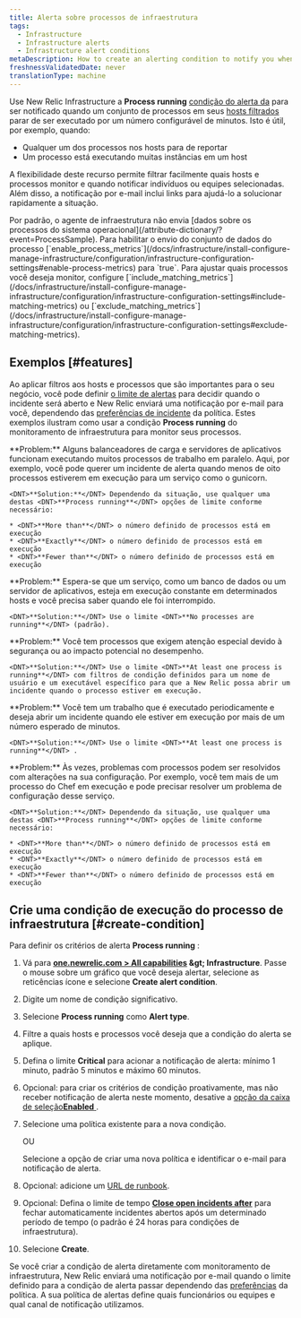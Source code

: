 ```yaml
---
title: Alerta sobre processos de infraestrutura
tags:
  - Infrastructure
  - Infrastructure alerts
  - Infrastructure alert conditions
metaDescription: How to create an alerting condition to notify you when processes have stopped reporting or are not running as expected.
freshnessValidatedDate: never
translationType: machine
---
```


Use New Relic Infrastructure a <DNT>**Process running**</DNT> [condição do alerta da](/docs/infrastructure/new-relic-infrastructure/configuration/infrastructure-alerts-add-edit-or-view-host-alert-information) para ser notificado quando um conjunto de processos em seus [hosts filtrados](/docs/infrastructure/new-relic-infrastructure/filter-group/filter-sets-organize-your-infrastructure-hosts) parar de ser executado por um número configurável de minutos. Isto é útil, por exemplo, quando:

* Qualquer um dos processos nos hosts para de reportar
* Um processo está executando muitas instâncias em um host

A flexibilidade deste recurso permite filtrar facilmente quais hosts e processos monitor e quando notificar indivíduos ou equipes selecionadas. Além disso, a notificação por e-mail inclui links para ajudá-lo a solucionar rapidamente a situação.

<Callout variant="important">
  Por padrão, o agente de infraestrutura não envia [dados sobre os processos do sistema operacional](/attribute-dictionary/?event=ProcessSample). Para habilitar o envio do conjunto de dados do processo [`enable_process_metrics`](/docs/infrastructure/install-configure-manage-infrastructure/configuration/infrastructure-configuration-settings#enable-process-metrics) para `true`. Para ajustar quais processos você deseja monitor, configure [`include_matching_metrics`](/docs/infrastructure/install-configure-manage-infrastructure/configuration/infrastructure-configuration-settings#include-matching-metrics) ou [`exclude_matching_metrics`](/docs/infrastructure/install-configure-manage-infrastructure/configuration/infrastructure-configuration-settings#exclude-matching-metrics).
</Callout>

## Exemplos [#features]

Ao aplicar filtros aos hosts e processos que são importantes para o seu negócio, você pode definir [o limite de alertas](/docs/alerts/new-relic-alerts/getting-started/alerts-glossary#alert-threshold) para decidir quando o incidente será aberto e New Relic enviará uma notificação por e-mail para você, dependendo das [preferências de incidente](/docs/alerts/new-relic-alerts/configuring-alert-policies/specify-when-new-relic-creates-incidents) da política. Estes exemplos ilustram como usar a condição <DNT>**Process running**</DNT> do monitoramento de infraestrutura para monitor seus processos.

<CollapserGroup>
  <Collapser id="processes-load" title="Certifique-se de que processos suficientes estejam em execução para satisfazer a carga">
    <DNT>**Problem:**</DNT> Alguns balanceadores de carga e servidores de aplicativos funcionam executando muitos processos de trabalho em paralelo. Aqui, por exemplo, você pode querer um incidente de alerta quando menos de oito processos estiverem em execução para um serviço como o gunicorn.

    <DNT>**Solution:**</DNT> Dependendo da situação, use qualquer uma destas <DNT>**Process running**</DNT> opções de limite conforme necessário:

    * <DNT>**More than**</DNT> o número definido de processos está em execução
    * <DNT>**Exactly**</DNT> o número definido de processos está em execução
    * <DNT>**Fewer than**</DNT> o número definido de processos está em execução
  </Collapser>

  <Collapser id="critical-services" title="Garanta que os serviços críticos sejam executados constantemente">
    <DNT>**Problem:**</DNT> Espera-se que um serviço, como um banco de dados ou um servidor de aplicativos, esteja em execução constante em determinados hosts e você precisa saber quando ele foi interrompido.

    <DNT>**Solution:**</DNT> Use o limite <DNT>**No processes are running**</DNT> (padrão).
  </Collapser>

  <Collapser id="one-critical" title="Monitor a inicialização em busca de processos críticos que requerem atenção especial">
    <DNT>**Problem:**</DNT> Você tem processos que exigem atenção especial devido à segurança ou ao impacto potencial no desempenho.

    <DNT>**Solution:**</DNT> Use o limite <DNT>**At least one process is running**</DNT> com filtros de condição definidos para um nome de usuário e um executável específico para que a New Relic possa abrir um incidente quando o processo estiver em execução.
  </Collapser>

  <Collapser id="one-job-length" title="Certifique-se de que um trabalho não demore muito">
    <DNT>**Problem:**</DNT> Você tem um trabalho que é executado periodicamente e deseja abrir um incidente quando ele estiver em execução por mais de um número esperado de minutos.

    <DNT>**Solution:**</DNT> Use o limite <DNT>**At least one process is running**</DNT> .
  </Collapser>

  <Collapser id="multiple-runaway" title="Fique atento a processos descontrolados ou problemas de configuração">
    <DNT>**Problem:**</DNT> Às vezes, problemas com processos podem ser resolvidos com alterações na sua configuração. Por exemplo, você tem mais de um processo do Chef em execução e pode precisar resolver um problema de configuração desse serviço.

    <DNT>**Solution:**</DNT> Dependendo da situação, use qualquer uma destas <DNT>**Process running**</DNT> opções de limite conforme necessário:

    * <DNT>**More than**</DNT> o número definido de processos está em execução
    * <DNT>**Exactly**</DNT> o número definido de processos está em execução
    * <DNT>**Fewer than**</DNT> o número definido de processos está em execução
  </Collapser>
</CollapserGroup>

## Crie uma condição de execução do processo de infraestrutura [#create-condition]

Para definir os critérios de alerta <DNT>**Process running**</DNT> :

1. Vá para <DNT>**[one.newrelic.com &gt; All capabilities](https://one.newrelic.com/all-capabilities) &amp;gt; Infrastructure**</DNT>. Passe o mouse sobre um gráfico que você deseja alertar, selecione as reticências <Icon name="fe-more-horizontal" /> ícone e selecione <DNT>**Create alert condition**</DNT>.

2. Digite um nome de condição significativo.

3. Selecione <DNT>**Process running**</DNT> como <DNT>**Alert type**</DNT>.

4. Filtre a quais hosts e processos você deseja que a condição do alerta se aplique.

5. Defina o limite <DNT>**Critical**</DNT> para acionar a notificação de alerta: mínimo 1 minuto, padrão 5 minutos e máximo 60 minutos.

6. Opcional: para criar os critérios de condição proativamente, mas não receber notificação de alerta neste momento, desative a [opção da caixa de seleção<DNT>**Enabled**</DNT> ](/docs/infrastructure/new-relic-infrastructure/configuration/infrastructure-alerts-add-edit-or-view-host-alert-information#enabled).

7. Selecione uma política existente para a nova condição.

   OU

   Selecione a opção de criar uma nova política e identificar o e-mail para notificação de alerta.

8. Opcional: adicione um [URL de runbook](#runbook-url-infrastructure).

9. Opcional: Defina o limite de tempo [<DNT>**Close open incidents after**</DNT>](#incident-time-limit) para fechar automaticamente incidentes abertos após um determinado período de tempo (o padrão é 24 horas para condições de infraestrutura).

10. Selecione <DNT>**Create**</DNT>.

Se você criar a condição de alerta diretamente com monitoramento de infraestrutura, New Relic enviará uma notificação por e-mail quando o limite definido para a condição de alerta passar dependendo das [preferências](/docs/alerts/new-relic-alerts/configuring-alert-policies/specify-when-new-relic-creates-incidents) da política. A sua política de alertas define quais funcionários ou equipes e qual canal de notificação utilizamos.